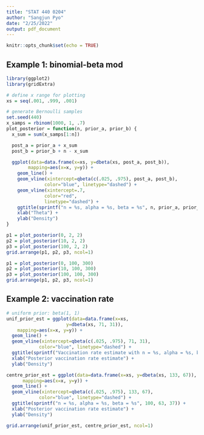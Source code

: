 ---
title: "STAT 440 0204"
author: "Sangjun Pyo"
date: "2/25/2022"
output: pdf_document
---

```{r setup, include=FALSE}
knitr::opts_chunk$set(echo = TRUE)
```

## Example 1: binomial-beta mod

```{r }
library(ggplot2)
library(gridExtra)

# define x range for plotting
xs = seq(.001, .999, .001)

# generate Bernoulli samples
set.seed(440)
x_samps = rbinom(1000, 1, .7)
plot_posterior = function(n, prior_a, prior_b) {
  x_sum = sum(x_samps[1:n])

  post_a = prior_a + x_sum
  post_b = prior_b + n - x_sum

  ggplot(data=data.frame(x=xs, y=dbeta(xs, post_a, post_b)),
        mapping=aes(x=x, y=y)) +
    geom_line() +
    geom_vline(xintercept=qbeta(c(.025, .975), post_a, post_b),
              color="blue", linetype="dashed") +
    geom_vline(xintercept=.7,
              color="red",
              linetype="dashed") +
    ggtitle(sprintf("n = %s, alpha = %s, beta = %s", n, prior_a, prior_b)) +
    xlab("Theta") +
    ylab("Density")
}

p1 = plot_posterior(0, 2, 2)
p2 = plot_posterior(10, 2, 2)
p3 = plot_posterior(100, 2, 2)
grid.arrange(p1, p2, p3, ncol=1)

p1 = plot_posterior(0, 100, 300)
p2 = plot_posterior(10, 100, 300)
p3 = plot_posterior(100, 100, 300)
grid.arrange(p1, p2, p3, ncol=1)
```

## Example 2: vaccination rate

```{r }
# uniform prior: beta(1, 1)
unif_prior_est = ggplot(data=data.frame(x=xs,
                      y=dbeta(xs, 71, 31)),
    mapping=aes(x=x, y=y)) +
  geom_line() +
  geom_vline(xintercept=qbeta(c(.025, .975), 71, 31),
            color="blue", linetype="dashed") +
  ggtitle(sprintf("Vaccination rate estimate with n = %s, alpha = %s, beta = %s", 100, 1, 1)) +
  xlab("Posterior vaccination rate estimate") +
  ylab("Density")

centre_prior_est = ggplot(data=data.frame(x=xs, y=dbeta(xs, 133, 67)),
      mapping=aes(x=x, y=y)) +
  geom_line() +
  geom_vline(xintercept=qbeta(c(.025, .975), 133, 67),
            color="blue", linetype="dashed") +
  ggtitle(sprintf("n = %s, alpha = %s, beta = %s", 100, 63, 37)) +
  xlab("Posterior vaccination rate estimate") +
  ylab("Density")

grid.arrange(unif_prior_est, centre_prior_est, ncol=1)
```

